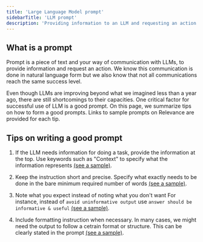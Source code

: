 ```yaml
---
title: 'Large Language Model prompt'
sidebarTitle: 'LLM prompt'
description: 'Providing information to an LLM and requesting an action'
---
```


## What is a prompt
Prompt is a piece of text and your way of communication with LLMs, 
to provide information and request an action. 
We know this communication is done in natural language form but we also know
that not all communications reach the same success level.

Even though LLMs are improving beyond what we imagined less than a year ago, 
there are still shortcomings to their capacities. 
One critical factor for successful use of LLM is a good prompt. On this page,
we summarize tips on how to form a good prompts. Links to sample prompts 
on Relevance are provided for each tip.

## Tips on writing a good prompt
1. If the LLM needs information for doing a task, provide the information at
the top. Use keywords such as "Context" to specify what the information represents
[(see a sample)](/templates/gpt-on-my-files/#tool-steps).

2. Keep the instruction short and precise. Specify what exactly needs to be done
in the bare minimum required number of words 
[(see a sample)](/templates/gpt-on-my-files/#tool-steps/#large-language-model-llm).

3. Note what you expect instead of noting what you don't want
For instance, instead of `avoid uninformative output` use `answer should be informative & useful`
[(see a sample)](/templates/gpt-on-my-website/#tool-steps/#large-language-model-llm). 

4. Include formatting instruction when necessary.
In many cases, we might need the output to follow a cetrain format or structure. 
This can be clearly stated in the prompt 
[(see a sample)](/templates/extract-data-from-pdf/#tool-steps/#large-language-model-llm).